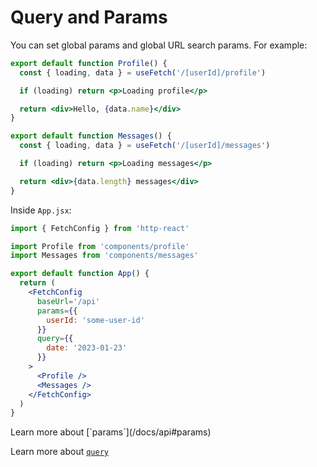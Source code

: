 
# Query and Params

You can set global params and global URL search params. For example:

```jsx filename="components/profile.jsx"
export default function Profile() {
  const { loading, data } = useFetch('/[userId]/profile')

  if (loading) return <p>Loading profile</p>

  return <div>Hello, {data.name}</div>
}
```

```jsx filename="components/messages.jsx"
export default function Messages() {
  const { loading, data } = useFetch('/[userId]/messages')

  if (loading) return <p>Loading messages</p>

  return <div>{data.length} messages</div>
}
```

Inside `App.jsx`:

```jsx filename="App.jsx"
import { FetchConfig } from 'http-react'

import Profile from 'components/profile'
import Messages from 'components/messages'

export default function App() {
  return (
    <FetchConfig
      baseUrl='/api'
      params={{
        userId: 'some-user-id'
      }}
      query={{
        date: '2023-01-23'
      }}
    >
      <Profile />
      <Messages />
    </FetchConfig>
  )
}
```

<Callout type="info">
Learn more about [`params`](/docs/api#params)

Learn more about [`query`](/docs/api#query)

</Callout>
